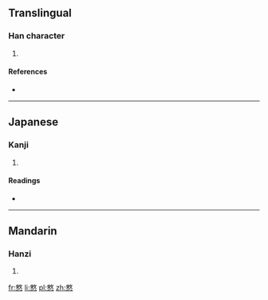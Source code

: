 ==Translingual==

===Han character===
{{Han char|rn=61|rad=心|as=12|sn=16|four=|canj=木大心 (DKP)|ids=⿱⿰[[來]][[攵]][[心]]}}

# {{defn|Han|sort=心12}}

====References====
* {{Han ref|kx=0402.220|dkj=11216|dj=0743.010|hdz=42350.010|uh=6197|ud=24983}}

----

==Japanese==

===Kanji===
{{ja-kanji|grade=|rs=心12}}

# {{defn|Japanese|sort=心12}}

====Readings====
* {{ja-readings|on=[[ぎん]] (gin), [[きん]] (kin)|kun=[[なまじいに]] (namajiini)}}

----

==Mandarin==

===Hanzi===
{{cmn-hanzi|pin=[[yìn]] ([[yin4]])|wg=yin<sup>4</sup>}}

# {{defn|Mandarin|sort=心12}}

[[fr:憗]]
[[li:憗]]
[[pl:憗]]
[[zh:憗]]